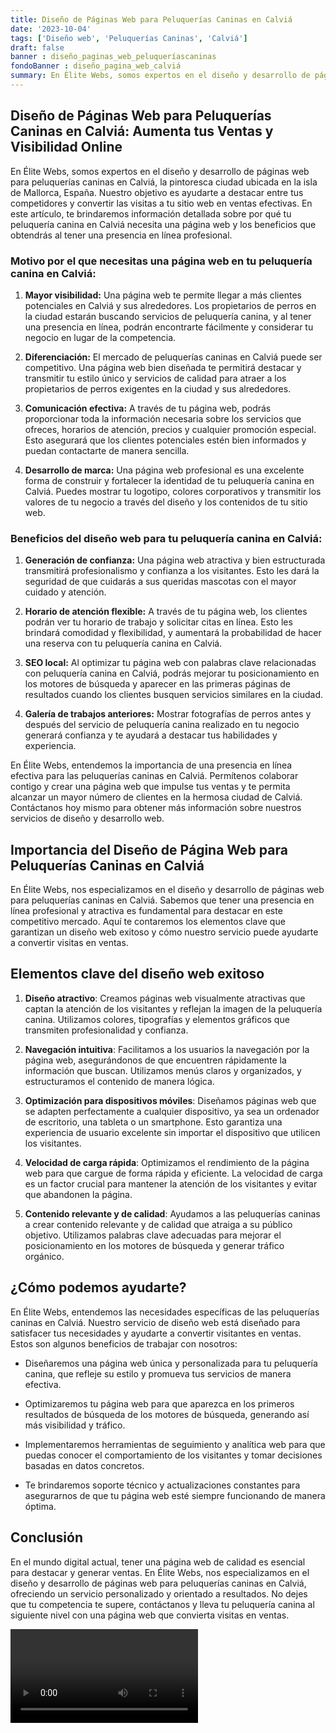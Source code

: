 ```yaml
---
title: Diseño de Páginas Web para Peluquerías Caninas en Calviá
date: '2023-10-04'
tags: ['Diseño web', 'Peluquerías Caninas', 'Calviá']
draft: false
banner : diseño_paginas_web_peluqueríascaninas
fondoBanner : diseño_pagina_web_calviá
summary: En Élite Webs, somos expertos en el diseño y desarrollo de páginas web para peluquerías caninas en Calviá, la pintoresca ciudad ubicada en la isla de Mallorca, España. Nuestro objetivo es ayudarte a destacar entre tus competidores y convertir las visitas a tu sitio web en ventas efectivas. En este artículo, te brindaremos información detallada sobre por qué tu peluquería canina en Calviá necesita una página web y los beneficios que obtendrás al tener una presencia en línea profesional.
---
```


## Diseño de Páginas Web para Peluquerías Caninas en Calviá: Aumenta tus Ventas y Visibilidad Online

En Élite Webs, somos expertos en el diseño y desarrollo de páginas web para peluquerías caninas en Calviá, la pintoresca ciudad ubicada en la isla de Mallorca, España. Nuestro objetivo es ayudarte a destacar entre tus competidores y convertir las visitas a tu sitio web en ventas efectivas. En este artículo, te brindaremos información detallada sobre por qué tu peluquería canina en Calviá necesita una página web y los beneficios que obtendrás al tener una presencia en línea profesional.

### Motivo por el que necesitas una página web en tu peluquería canina en Calviá:

1. **Mayor visibilidad:** Una página web te permite llegar a más clientes potenciales en Calviá y sus alrededores. Los propietarios de perros en la ciudad estarán buscando servicios de peluquería canina, y al tener una presencia en línea, podrán encontrarte fácilmente y considerar tu negocio en lugar de la competencia.

2. **Diferenciación:** El mercado de peluquerías caninas en Calviá puede ser competitivo. Una página web bien diseñada te permitirá destacar y transmitir tu estilo único y servicios de calidad para atraer a los propietarios de perros exigentes en la ciudad y sus alrededores.

3. **Comunicación efectiva:** A través de tu página web, podrás proporcionar toda la información necesaria sobre los servicios que ofreces, horarios de atención, precios y cualquier promoción especial. Esto asegurará que los clientes potenciales estén bien informados y puedan contactarte de manera sencilla.

4. **Desarrollo de marca:** Una página web profesional es una excelente forma de construir y fortalecer la identidad de tu peluquería canina en Calviá. Puedes mostrar tu logotipo, colores corporativos y transmitir los valores de tu negocio a través del diseño y los contenidos de tu sitio web.

### Beneficios del diseño web para tu peluquería canina en Calviá:

1. **Generación de confianza:** Una página web atractiva y bien estructurada transmitirá profesionalismo y confianza a los visitantes. Esto les dará la seguridad de que cuidarás a sus queridas mascotas con el mayor cuidado y atención.

2. **Horario de atención flexible:** A través de tu página web, los clientes podrán ver tu horario de trabajo y solicitar citas en línea. Esto les brindará comodidad y flexibilidad, y aumentará la probabilidad de hacer una reserva con tu peluquería canina en Calviá.

3. **SEO local:** Al optimizar tu página web con palabras clave relacionadas con peluquería canina en Calviá, podrás mejorar tu posicionamiento en los motores de búsqueda y aparecer en las primeras páginas de resultados cuando los clientes busquen servicios similares en la ciudad.

4. **Galería de trabajos anteriores:** Mostrar fotografías de perros antes y después del servicio de peluquería canina realizado en tu negocio generará confianza y te ayudará a destacar tus habilidades y experiencia.

En Élite Webs, entendemos la importancia de una presencia en línea efectiva para las peluquerías caninas en Calviá. Permítenos colaborar contigo y crear una página web que impulse tus ventas y te permita alcanzar un mayor número de clientes en la hermosa ciudad de Calviá. Contáctanos hoy mismo para obtener más información sobre nuestros servicios de diseño y desarrollo web.

<GifSeo />

<Cta />

## Importancia del Diseño de Página Web para Peluquerías Caninas en Calviá

En Élite Webs, nos especializamos en el diseño y desarrollo de páginas web para peluquerías caninas en Calviá. Sabemos que tener una presencia en línea profesional y atractiva es fundamental para destacar en este competitivo mercado. Aquí te contaremos los elementos clave que garantizan un diseño web exitoso y cómo nuestro servicio puede ayudarte a convertir visitas en ventas.

## Elementos clave del diseño web exitoso

1. **Diseño atractivo**: Creamos páginas web visualmente atractivas que captan la atención de los visitantes y reflejan la imagen de la peluquería canina. Utilizamos colores, tipografías y elementos gráficos que transmiten profesionalidad y confianza.

2. **Navegación intuitiva**: Facilitamos a los usuarios la navegación por la página web, asegurándonos de que encuentren rápidamente la información que buscan. Utilizamos menús claros y organizados, y estructuramos el contenido de manera lógica.

3. **Optimización para dispositivos móviles**: Diseñamos páginas web que se adapten perfectamente a cualquier dispositivo, ya sea un ordenador de escritorio, una tableta o un smartphone. Esto garantiza una experiencia de usuario excelente sin importar el dispositivo que utilicen los visitantes.

4. **Velocidad de carga rápida**: Optimizamos el rendimiento de la página web para que cargue de forma rápida y eficiente. La velocidad de carga es un factor crucial para mantener la atención de los visitantes y evitar que abandonen la página.

5. **Contenido relevante y de calidad**: Ayudamos a las peluquerías caninas a crear contenido relevante y de calidad que atraiga a su público objetivo. Utilizamos palabras clave adecuadas para mejorar el posicionamiento en los motores de búsqueda y generar tráfico orgánico.

## ¿Cómo podemos ayudarte?

En Élite Webs, entendemos las necesidades específicas de las peluquerías caninas en Calviá. Nuestro servicio de diseño web está diseñado para satisfacer tus necesidades y ayudarte a convertir visitantes en ventas. Estos son algunos beneficios de trabajar con nosotros:

- Diseñaremos una página web única y personalizada para tu peluquería canina, que refleje su estilo y promueva tus servicios de manera efectiva.

- Optimizaremos tu página web para que aparezca en los primeros resultados de búsqueda de los motores de búsqueda, generando así más visibilidad y tráfico.

- Implementaremos herramientas de seguimiento y analítica web para que puedas conocer el comportamiento de los visitantes y tomar decisiones basadas en datos concretos.

- Te brindaremos soporte técnico y actualizaciones constantes para asegurarnos de que tu página web esté siempre funcionando de manera óptima.

## Conclusión

En el mundo digital actual, tener una página web de calidad es esencial para destacar y generar ventas. En Élite Webs, nos especializamos en el diseño y desarrollo de páginas web para peluquerías caninas en Calviá, ofreciendo un servicio personalizado y orientado a resultados. No dejes que tu competencia te supere, contáctanos y lleva tu peluquería canina al siguiente nivel con una página web que convierta visitas en ventas.

<Video />

<CtaBot job='Peluquerías Caninas' city='Calviá'/>

<Gmaps query='Calviá+españa+maps' />